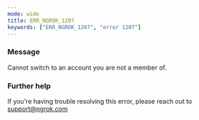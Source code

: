 ```yaml
---
mode: wide
title: ERR_NGROK_1207
keywords: ["ERR_NGROK_1207", "error 1207"]
---
```



### Message

Cannot switch to an account you are not a member of.

<ErrorDetails />

### Further help

If you're having trouble resolving this error, please reach out to [support@ngrok.com](mailto:support@ngrok.com?subject=Help%20with%20ERR_NGROK_1207)
